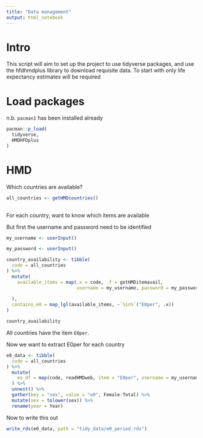 ```yaml
---
title: "Data management"
output: html_notebook
---
```


# Intro
This script will aim to set up the project to use tidyverse packages, and use the hfdhmdplus library to download requisite data. To start with only life expectancy estimates will be required

# Load packages 


n.b. `pacman1` has been installed already

```r
pacman::p_load(
  tidyverse,
  HMDHFDplus
)
```

# HMD 
 
Which countries are available?
 
```r
all_countries <- getHMDcountries() 
 
```

For each country, want to know which items are available 

But first the username and password need to be identified

```r
my_username <- userInput()
```
```r
my_password <- userInput()
```

```r
country_availability <- tibble(
  code = all_countries
) %>% 
  mutate(
    available_items = map(.x = code, .f = getHMDitemavail,
                          username = my_username, password = my_password
                          
  ),
  contains_e0 = map_lgl(available_items, ~`%in%`("E0per", .x))
) 

```


```r
country_availability
```

All countries have the item `E0per`.


Now we want to extract E0per for each country

```r
e0_data <- tibble(
  code = all_countries
) %>% 
  mutate(
    eo_df = map(code, readHMDweb, item = "E0per", username = my_username, password = my_password)
  ) %>% 
  unnest() %>% 
  gather(key = "sex", value = "e0", Female:Total) %>% 
  mutate(sex = tolower(sex)) %>% 
  rename(year = Year)


```


Now to write this out

```r
write_rds(e0_data, path = "tidy_data/e0_period.rds")

```


